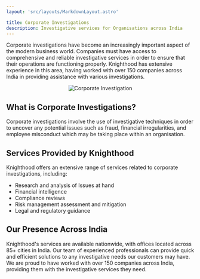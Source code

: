 ```yaml
---
layout: 'src/layouts/MarkdownLayout.astro'

title: Corporate Investigations
description: Investigative services for Organisations across India
---
```



Corporate investigations have become an increasingly important aspect of the modern business world. Companies must have access to comprehensive and reliable investigative services in order to ensure that their operations are functioning properly. Knighthood has extensive experience in this area, having worked with over 150 companies across India in providing assistance with various investigations.

<center><img src="/corp.webp" alt="Corporate Investigation" /></center>

## What is Corporate Investigations?

Corporate investigations involve the use of investigative techniques in order to uncover any potential issues such as fraud, financial irregularities, and employee misconduct which may be taking place within an organisation.

## Services Provided by Knighthood

Knighthood offers an extensive range of services related to corporate investigations, including:

- Research and analysis of Issues at hand
- Financial intelligence
- Compliance reviews
- Risk management assessment and mitigation
- Legal and regulatory guidance

## Our Presence Across India

Knighthood's services are available nationwide, with offices located across 85+ cities in India. Our team of experienced professionals can provide quick and efficient solutions to any investigative needs our customers may have. We are proud to have worked with over 150 companies across India, providing them with the investigative services they need.

